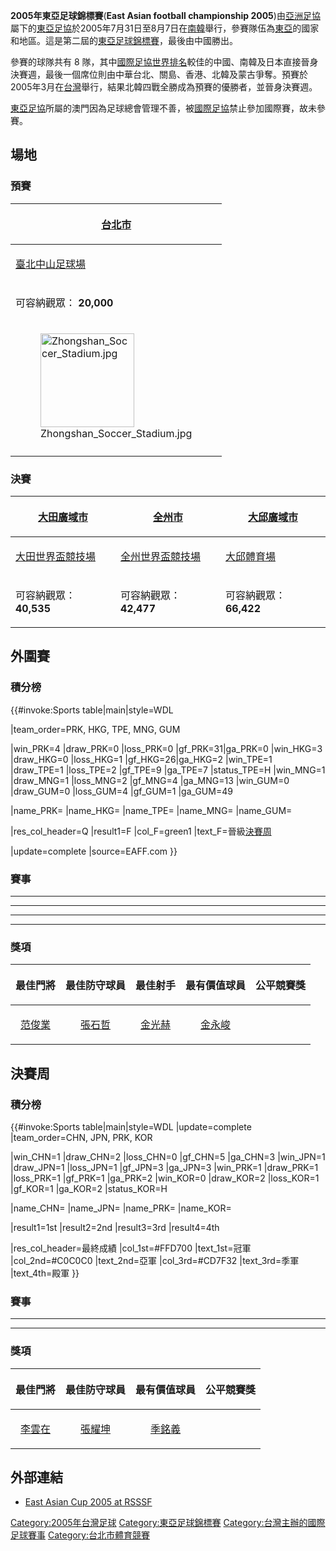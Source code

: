 {{Infobox 國際足球賽事賽季
| tourney_name       = 東亞足球錦標賽
| year               = 2005年
| other_titles       = 2005년 동아시아 축구 선수권 대회
| image              = 
| size               = 
| caption            = 
| edition            = 2
| country            = 南韓
| defending_champ    = KOR
| dates              = 7月31日–8月7日
| num_teams          = 4 隊
| sub-confederations = 1
| venues             = 3
| cities             = 3
| champion           = CHN
| count              = 1
| second             = JPN
| third              = PRK
| fourth             = KOR
| matches            = 6
| goals              = 10
| attendance         = 
| top_scorer         = 
| player             = {{flagicon|CHN}} [[季銘義|季銘義]]
| goalkeeper         = {{flagicon|KOR}} [[李雲在|李雲在]]
| fair_play          = {{fb|JPN}}
| prevseason         = [[2003年東亞足球錦標賽|2003]]
| nextseason         = [[2008年東亞足球錦標賽|2008]]
}}

'''2005年東亞足球錦標賽'''('''East Asian football championship 2005''')由[[亞洲足協|亞洲足協]]屬下的[[東亞足協|東亞足協]]於2005年7月31日至8月7日在[[南韓|南韓]]舉行，參賽隊伍為[[東亞|東亞]]的國家和地區。這是第二屆的[[東亞足球錦標賽|東亞足球錦標賽]]，最後由中國勝出。

參賽的球隊共有 8 隊，其中[[國際足協世界排名|國際足協世界排名]]較佳的中國、南韓及日本直接晉身決賽週，最後一個席位則由中華台北、關島、香港、北韓及蒙古爭奪。預賽於2005年3月在[[台灣|台灣]]舉行，結果北韓四戰全勝成為預賽的優勝者，並晉身決賽週。

[[東亞足協|東亞足協]]所屬的澳門因為足球總會管理不善，被[[國際足協|國際足協]]禁止參加國際賽，故未參賽。

== 場地 ==
=== 預賽 ===
{| class="wikitable" style="text-align:center"
|-
! [[台北市|台北市]]
|- 
| [[臺北中山足球場|臺北中山足球場]]
|-
| 可容納觀眾： '''20,000'''
|-
| [[File:Zhongshan_Soccer_Stadium.jpg|150px]]
|-
|}

=== 決賽 ===
{| class="wikitable" style="text-align:center"
|-
! [[大田廣域市|大田廣域市]]
! [[全州市|全州市]]
! [[大邱廣域市|大邱廣域市]]
|- 
| [[大田世界盃競技場|大田世界盃競技場]]
| [[全州世界盃競技場|全州世界盃競技場]]
| [[大邱體育場|大邱體育場]]
|-
| 可容納觀眾： '''40,535'''
| 可容納觀眾： '''42,477'''
| 可容納觀眾： '''66,422'''
|}

==外圍賽==
===積分榜===
{{#invoke:Sports table|main|style=WDL

|team_order=PRK, HKG, TPE, MNG, GUM

|win_PRK=4 |draw_PRK=0 |loss_PRK=0 |gf_PRK=31|ga_PRK=0
|win_HKG=3 |draw_HKG=0 |loss_HKG=1 |gf_HKG=26|ga_HKG=2
|win_TPE=1 |draw_TPE=1 |loss_TPE=2 |gf_TPE=9 |ga_TPE=7 |status_TPE=H
|win_MNG=1 |draw_MNG=1 |loss_MNG=2 |gf_MNG=4 |ga_MNG=13
|win_GUM=0 |draw_GUM=0 |loss_GUM=4 |gf_GUM=1 |ga_GUM=49

|name_PRK={{fb|PRK}}
|name_HKG={{fb|HKG}}
|name_TPE={{fb|TPE}}
|name_MNG={{fb|MNG}}
|name_GUM={{fb|GUM}}

|res_col_header=Q
|result1=F |col_F=green1 |text_F=晉級[[#決賽周|決賽周]]

|update=complete
|source=EAFF.com
}}

===賽事===
{{footballbox
|date = 2005年3月5日
|time =  16:30
|team1 = {{fb-rt|HKG}}
|score = 6–0
|team2 = {{fb|MGL}}
|report = [https://web.archive.org/web/20120225084359/http://www.ltsports.com.tw/eafc2005/live.asp?no=2  報告]
|goals1 = [[朱兆基|朱兆基]] {{goal|30}}<br>[[羅振邦|羅振邦]] {{goal|48}}<br>[[黃鎮宇|黃鎮宇]] {{goal|50}}<br>[[林嘉緯|林嘉緯]] {{goal|73}}<br>[[陳耀麟|陳耀麟]]{{goal|90+2||90+3}}
|goals2 = 
|stadium = [[台北市|台北]]，[[台北中山足球場|中山足球場]]
}}
----
{{footballbox
|date = 2005年3月7日
|time =  14:00
|team1 = {{fb-rt|GUM}}
|score = 0–15
|team2 = {{fb|HKG}}
|report = [https://web.archive.org/web/20120225084408/http://www.ltsports.com.tw/eafc2005/live.asp?no=3  報告]
|goals1 = 
|goals2 = [[陳偉豪|陳偉豪]] {{goal|1}}<br>[[陳肇麒|陳肇麒]] {{goal|8||18||28||30||36||42||87}}<br>[[陳耀麟|陳耀麟]] {{goal|16||31}}<br>[[黃鎮宇|黃鎮宇]] {{goal|24||43||45}}<br>[[朱兆基|朱兆基]] {{goal|67}}<br>[[潘文迪|潘文迪]]{{goal|89}}
|stadium = [[台北市|台北]]，[[台北中山足球場|中山足球場]]
}}

{{footballbox
|date = 2005年3月7日
|time =  16:30
|team1 = {{fb-rt|PRK}}
|score = 6–0
|team2 = {{fb|MGL}}
|report = [https://web.archive.org/web/20120225084444/http://www.ltsports.com.tw/eafc2005/live.asp?no=4  報告]
|goals1 = [[金光赫|金光赫]] {{goal|18||38||66}}<br>[[李赫哲_(1985年)|李赫哲]] {{goal|22||30}}<br> [[洪映早|洪映早]] {{goal|64}}
|goals2 = 
|stadium = [[台北市|台北]]，[[台北中山足球場|中山足球場]]
}}
----
{{footballbox
|date = 2005年3月9日
|time =  14:00
|team1 = {{fb-rt|TPE}}
|score = 0–2
|team2 = {{fb|PRK}}
|report = [https://web.archive.org/web/20120214212054/http://www.ltsports.com.tw/eafc2005/live.asp?no=5  報告]
|goals1 = 
|goals2 = [[崔哲萬|崔哲萬]] {{goal|13||14}}
|stadium = [[台北市|台北]]，[[台北中山足球場|中山足球場]]
}}

{{footballbox
|date = 2005年3月9日
|time =  16:30
|team1 = {{fb-rt|MGL}}
|score = 4–1
|team2 = {{fb|GUM}}
|report = [https://web.archive.org/web/20120225084528/http://www.ltsports.com.tw/eafc2005/live.asp?no=6  報告]
|goals1 = 
|goals2 = 
|stadium = [[台北市|台北]]，[[台北中山足球場|中山足球場]]
}}
----
{{footballbox
|date = 2005年3月11日
|time =  14:00
|team1 = {{fb-rt|TPE}}
|score = 0–5
|team2 = {{fb|HKG}}
|report = [https://web.archive.org/web/20120214212105/http://www.ltsports.com.tw/eafc2005/live.asp?no=7  報告]
|goals1 = 
|goals2 = [[陳耀麟|陳耀麟]] {{goal|7||45}}<br>[[林嘉緯|林嘉緯]] {{goal|19}}<br>[[潘耀焯|潘耀焯]] {{goal|59}}<br>[[蔣世豪|蔣世豪]] {{goal|61}}
|stadium = [[台北市|台北]]，[[台北中山足球場|中山足球場]]
}}

{{footballbox
|date = 2005年3月11日
|time =  16:30
|team1 = {{fb-rt|GUM}}
|score = 0–21
|team2 = {{fb|PRK}}
|report = [https://web.archive.org/web/20120225084603/http://www.ltsports.com.tw/eafc2005/live.asp?no=8  報告]
|goals1 = 
|goals2 = [[洪映早|洪映早]] {{goal|6||17}}<br>[[崔哲萬|崔哲萬]] {{goal|10||37||54}}<br>[[金光赫|金光赫]] {{goal|21||43||61||63||71||76||77}}<br>[[金永峻|金永峻]] {{goal|29||39||49||}}<br>[[姜珍革|姜珍革]] {{goal|31||44||65||84||90+1}}<br>[[朴男哲|朴男哲]]{{goal|83}}
|stadium = [[台北市|台北]]，[[台北中山足球場|中山足球場]]
}}
----
{{footballbox
|date = 2005年3月13日
|time =  14:00
|team1 = {{fb-rt|HKG}}
|score = 0–2
|team2 = {{fb|PRK}}
|report = [https://web.archive.org/web/20070609035356/http://www.ltsports.com.tw/eafc2005/live.asp?no=9  報告]
|goals1 = 
|goals2 = [[姜珍革|姜珍革]] {{goal|43}}<br>[[李明滲|李明滲]] {{goal|64}}
|stadium = [[台北市|台北]]，[[台北中山足球場|中山足球場]]
}}

{{footballbox
|date = 2005年3月13日
|time =  16:30
|team1 = {{fb-rt|TPE}}
|score = 0–0
|team2 = {{fb|MGL}}
|report = [https://web.archive.org/web/20120225084858/http://www.ltsports.com.tw/eafc2005/live.asp?no=10  報告]
|goals1 = 
|goals2 = 
|stadium = [[台北市|台北]]，[[台北中山足球場|中山足球場]]
}}

=== 獎項 ===
{| class="wikitable" style="margin: 0 auto;"
|-
!最佳門將
!最佳防守球員
!最佳射手
!最有價值球員
!公平競賽獎
|-
|align=center|{{flagicon|HKG}} [[范俊業|范俊業]]
|align=center|{{flagicon|PRK}} [[張石哲|張石哲]]
|align=center|{{flagicon|PRK}} [[金光赫|金光赫]]
|align=center|{{flagicon|PRK}} [[金永峻|金永峻]]
|align=center|{{fb|MGL}}
|}

==決賽周==
===積分榜===
{{#invoke:Sports table|main|style=WDL
|update=complete
|team_order=CHN, JPN, PRK, KOR

|win_CHN=1 |draw_CHN=2 |loss_CHN=0 |gf_CHN=5 |ga_CHN=3
|win_JPN=1 |draw_JPN=1 |loss_JPN=1 |gf_JPN=3 |ga_JPN=3
|win_PRK=1 |draw_PRK=1 |loss_PRK=1 |gf_PRK=1 |ga_PRK=2
|win_KOR=0 |draw_KOR=2 |loss_KOR=1 |gf_KOR=1 |ga_KOR=2 |status_KOR=H

|name_CHN={{fb|CHN}}
|name_JPN={{fb|JPN}}
|name_PRK={{fb|PRK}}
|name_KOR={{fb|KOR}}

|result1=1st |result2=2nd |result3=3rd |result4=4th

|res_col_header=最終成績
|col_1st=#FFD700 |text_1st=冠軍
|col_2nd=#C0C0C0 |text_2nd=亞軍
|col_3rd=#CD7F32 |text_3rd=季軍
|text_4th=殿軍
}}

===賽事===
{{footballbox
|date = 2005年7月31日
|time =  17:00
|team1 =  {{fb-rt|KOR}} 
|score =  1–1
|team2 = {{fb|CHN}} 
|goals1 = [[金珍圭|金珍圭]] {{goal|73}}
|goals2 = [[孫祥|孫祥]] {{goal|52}}
|report = [http://www.eaff.com/2002_2005/eafc2005/match/report/men/record/eafc2005m_1st.pdf 報告]
|stadium = [[大田廣域市|大田市]]，[[大田世界盃競技場|世界盃競技場]]
}}
{{footballbox
|date = 2005年7月31日
|time =  19:30
|team1 =  {{fb-rt|PRK}} 
|score =  1–0
|team2 = {{fb|JPN}} 
|goals1 = [[金永峻|金永峻]] {{goal|27}}
|goals2 = 
|report = [http://www.eaff.com/2002_2005/eafc2005/match/report/men/record/eafc2005m_2nd.pdf 報告]
|stadium = [[大田廣域市|大田市]]，[[大田世界盃競技場|大田世界盃競技場]]
}}
----
{{footballbox
|date = 2005年8月3日
|time =  20:20
|team1 =  {{fb-rt|JPN}} 
|score =  2–2
|team2 = {{fb|CHN}} 
|goals1 = [[茂庭照幸|茂庭照幸]] {{goal|59}} <br /> [[田中達也|田中達也]] {{goal|87}}
|goals2 = [[李金羽|李金羽]] {{goal|37}} <br />[[張永海_(1979年)|張永海]] {{goal|43}}
|report = [http://www.eaff.com/2002_2005/eafc2005/match/report/men/record/eafc2005m_3rd.pdf 報告]
|stadium = [[大田廣域市|大田市]]，[[大田世界盃競技場|大田世界盃競技場]]
}}
{{footballbox
|date = 2005年8月4日
|time =  20:00
|team1 =  {{fb-rt|KOR}} 
|score =  0–0
|team2 = {{fb|PRK}} 
|goals1 = 
|goals2 = 
|report = [http://www.eaff.com/2002_2005/eafc2005/match/report/men/record/eafc2005m_4th.pdf 報告]
|stadium = [[全州市|全州市]]，[[全州世界盃競技場|全州世界盃競技場]]
}}
----
{{footballbox
|date = 2005年8月7日
|time =  17:15
|team1 =  {{fb-rt|CHN}} 
|score =  2–0
|team2 = {{fb|PRK}} 
|goals1 = [[李彥_(足球運動員)|李彥]] {{goal|13}} <br /> [[谢晖|谢晖]] {{goal|65}}
|goals2 = 
|report = [http://www.eaff.com/2002_2005/eafc2005/match/report/men/record/eafc2005m_5th.pdf 報告]
|stadium = [[大邱廣域市|大邱市]]，[[大邱體育場|大邱體育場]]
}}
{{footballbox
|date = 2005年8月7日
|time =  20:00
|team1 =  {{fb-rt|KOR}} 
|score =  0–1
|team2 = {{fb|JPN}} 
|goals1 = 
|goals2 = [[中澤佑二|中澤佑二]] {{goal|86}}
|report = [http://www.eaff.com/2002_2005/eafc2005/match/report/men/record/eafc2005m_6th.pdf 報告]
|stadium = [[大邱廣域市|大邱市]]，[[大邱體育場|大邱體育場]]
}}

===獎項===
{| class="wikitable" style="margin: 0 auto;"
|-
!最佳門將
!最佳防守球員
!最有價值球員
!公平競賽獎
|-
|align=center|{{flagicon|KOR}} [[李雲在|李雲在]]
|align=center|{{flagicon|CHN}} [[張耀坤|張耀坤]]
|align=center|{{flagicon|CHN}} [[季銘義|季銘義]]
|align=center|{{fb|JPN}}
|}

== 外部連結 ==
*[http://www.rsssf.com/tablese/eastasia05.html East Asian Cup 2005 at RSSSF]{{Wayback|url=http://www.rsssf.com/tablese/eastasia05.html |date=20140427022031 }}

{{東亞足球錦標賽}}
{{國際足球}}

[[Category:2005年台灣足球|Category:2005年台灣足球]]
[[Category:東亞足球錦標賽|Category:東亞足球錦標賽]]
[[Category:台灣主辦的國際足球賽事|Category:台灣主辦的國際足球賽事]]
[[Category:台北市體育競賽|Category:台北市體育競賽]]